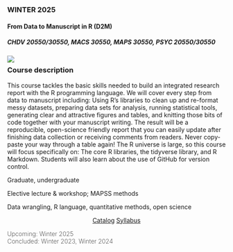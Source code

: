 

::: {.card .class-card-active  .equal-height}
::: card-header
### <i class="bi bi-arrow-right-circle-fill"></i> WINTER 2025 
:::

#### From Data to Manuscript in R (D2M) {.card-title}
#####  CHDV 20550/30550, MACS 30550, MAPS 30550, PSYC 20550/30550 {.card-subtitle}

![](cards/d2m-banner.svg){.class-banner fig-alt="Grid of logos for tidyverse and other R packages."}

::: {.card-body style="margin-top: 0px;"}

::: {.content-narrow style="margin-top:-1rem;"}
### Course description {.course-summary}
:::

::: {.card-text .overflow-y-scroll .content-narrow .class-scroller}

This course tackles the basic skills needed to build an integrated research report with the R programming language. We will cover every step from data to manuscript including: Using R’s libraries to clean up and re-format messy datasets, preparing data sets for analysis, running statistical tools, generating clear and attractive figures and tables, and knitting those bits of code together with your manuscript writing. The result will be a reproducible, open-science friendly report that you can easily update after finishing data collection or receiving comments from readers. Never copy-paste your way through a table again! The R universe is large, so this course will focus specifically on: The core R libraries, the tidyverse library, and R Markdown. Students will also learn about the use of GitHub for version control.

:::
:::

::: {.list-group .list-group-flush}

::: list-group-item
Graduate, undergraduate
:::
::: list-group-item
Elective lecture & workshop; MAPSS methods
:::
::: list-group-item
Data wrangling, R language, quantitative methods, open science
:::
:::

::: {.card-body .content-narrow style="text-align: center;"}
[Catalog](http://collegecatalog.uchicago.edu/thecollege/search/?caturl=%2Fthecollege&P=data+to+manuscript+in+r){.card-link .badge}
[Syllabus](../d2m.qmd){.card-link .badge}
:::

::: {.card-footer}
<span style="font-weight:200;">Upcoming: Winter 2025 <br>
Concluded: Winter 2023, Winter 2024</span>
:::
:::

